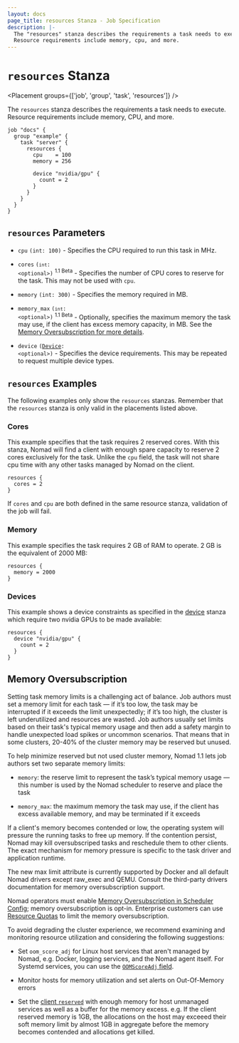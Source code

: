 ```yaml
---
layout: docs
page_title: resources Stanza - Job Specification
description: |-
  The "resources" stanza describes the requirements a task needs to execute.
  Resource requirements include memory, cpu, and more.
---
```


# `resources` Stanza

<Placement groups={['job', 'group', 'task', 'resources']} />

The `resources` stanza describes the requirements a task needs to execute.
Resource requirements include memory, CPU, and more.

```hcl
job "docs" {
  group "example" {
    task "server" {
      resources {
        cpu    = 100
        memory = 256

        device "nvidia/gpu" {
          count = 2
        }
      }
    }
  }
}
```

## `resources` Parameters

- `cpu` `(int: 100)` - Specifies the CPU required to run this task in MHz.

- `cores` <code>(`int`: &lt;optional&gt;)</code> <sup>1.1 Beta</sup> - Specifies the number of CPU cores to reserve
  for the task. This may not be used with `cpu`.

- `memory` `(int: 300)` - Specifies the memory required in MB.

- `memory_max` <code>(`int`: &lt;optional&gt;)</code> <sup>1.1 Beta</sup> - Optionally, specifies the maximum memory the task may use, if the client has excess memory capacity, in MB. See the [Memory Oversubscription for more details](#memory-oversubscription).

- `device` <code>([Device][]: &lt;optional&gt;)</code> - Specifies the device
  requirements. This may be repeated to request multiple device types.

## `resources` Examples

The following examples only show the `resources` stanzas. Remember that the
`resources` stanza is only valid in the placements listed above.

### Cores

This example specifies that the task requires 2 reserved cores. With this stanza, Nomad will find
a client with enough spare capacity to reserve 2 cores exclusively for the task. Unlike the `cpu` field, the
task will not share cpu time with any other tasks managed by Nomad on the client.

```hcl
resources {
  cores = 2
}
```

If `cores` and `cpu` are both defined in the same resource stanza, validation of the job will fail.

### Memory

This example specifies the task requires 2 GB of RAM to operate. 2 GB is the
equivalent of 2000 MB:

```hcl
resources {
  memory = 2000
}
```

### Devices

This example shows a device constraints as specified in the [device][] stanza
which require two nvidia GPUs to be made available:

```hcl
resources {
  device "nvidia/gpu" {
    count = 2
  }
}
```
## Memory Oversubscription

Setting task memory limits is a challenging act of balance. Job authors must set
a memory limit for each task — if it’s too low, the task may be interrupted if
it exceeds the limit unexpectedly; if it’s too high, the cluster is left
underutilized and resources are wasted. Job authors usually set limits based on
their task's typical memory usage and then add a safety margin to handle
unexpected load spikes or uncommon scenarios. That means that in some clusters,
20-40% of the cluster memory may be reserved but unused.

To help minimize reserved but not used cluster memory, Nomad 1.1 lets job
authors set two separate memory limits:

* `memory`: the reserve limit to represent the task’s typical memory usage —
  this number is used by the Nomad scheduler to reserve and place the task

* `memory_max`: the maximum memory the task may use, if the client has excess
  available memory, and may be terminated if it exceeds

If a client's memory becomes contended or low, the operating system will
pressure the running tasks to free up memory. If the contention persist, Nomad
may kill oversubscriped tasks and reschedule them to other clients. The exact
mechanism for memory pressure is specific to the task driver and application
runtime.

The new max limit attribute is currently supported by Docker and all default
Nomad drivers except raw_exec and QEMU. Consult the third-party drivers
documentation for memory oversubscription support.

Nomad operators must enable [Memory Oversubscription in Scheduler
Config](/api-docs/operator/scheduler#update-scheduler-configuration); memory
oversubscription is opt-in. Enterprise customers can use [Resource
Quotas](https://learn.hashicorp.com/tutorials/nomad/quotas) to limit the memory
oversubscription.

To avoid degrading the cluster experience, we recommend examining and monitoring
resource utilization and considering the following suggestions:

* Set `oom_score_adj` for Linux host services that aren't managed by Nomad, e.g.
  Docker, logging services, and the Nomad agent itself. For Systemd services, you can use the [`OOMScoreAdj` field](https://github.com/hashicorp/nomad/blob/v1.0.0/dist/systemd/nomad.service#L25).

* Monitor hosts for memory utilization and set alerts on Out-Of-Memory errors

* Set the [client `reserved`](/docs/configuration/client#reserved) with enough memory for host unmanaged services as well as a buffer for the memory excess. e.g. If the client reserved memory is 1GB, the allocations on the host may exceeed their soft memory limit by almost 1GB in aggregate before the memory becomes contended and allocations get killed.

[device]: /docs/job-specification/device 'Nomad device Job Specification'
